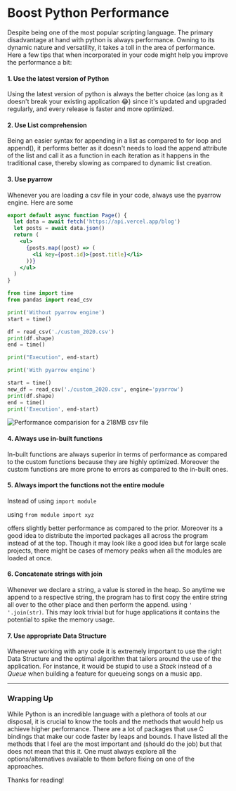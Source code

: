 # Boost Python Performance

Despite being one of the most popular scripting language. The primary disadvantage at hand with python is always performance. Owning to its dynamic nature and versatility, it takes a toll in the area of performance. Here a few tips that when incorporated in your code might help you improve the performance a bit:


#### 1. Use the latest version of Python
Using the latest version of python is always the better choice (as long as it doesn't break your existing application 😂) since it's updated and upgraded regularly, and every release is faster and more optimized. 

#### 2. Use List comprehension
Being an easier syntax for appending in a list as compared to for loop and append(), it performs better as it doesn't needs to load the append attribute of the list and call it as a function in each iteration as it happens in the traditional case, thereby slowing as compared to dynamic list creation.

#### 3. Use pyarrow
Whenever you are loading a csv file in your code, always use the pyarrow engine. Here are some 

```jsx
export default async function Page() {
  let data = await fetch('https://api.vercel.app/blog')
  let posts = await data.json()
  return (
    <ul>
      {posts.map((post) => (
        <li key={post.id}>{post.title}</li>
      ))}
    </ul>
  )
}
```

```python
from time import time
from pandas import read_csv

print('Without pyarrow engine')
start = time()

df = read_csv('./custom_2020.csv')
print(df.shape)
end = time()

print("Execution", end-start)

print('With pyarrow engine')

start = time()
new_df = read_csv('./custom_2020.csv', engine='pyarrow')
print(df.shape)
end = time()
print('Execution', end-start)
```

![Performance comparision for a 218MB csv file](/assets/metric.webp)

#### 4. Always use in-built functions
In-built functions are always superior in terms of performance as compared to the custom functions because they are highly optimized. Moreover the custom functions are more prone to errors as compared to the in-built ones.

#### 5. Always import the functions not the entire module
Instead of using 
`import module`

using 
`from module import xyz`

offers slightly better performance as compared to the prior. Moreover its a good idea to distribute the imported packages all across the program instead of at the top. Though it may look like a good idea but for large scale projects, there might be cases of memory peaks when all the modules are loaded at once.

#### 6. Concatenate strings with join
Whenever we declare a string, a value is stored in the heap. So anytime we append to a respective string, the program has to first copy the entire string all over to the other place and then perform the append. using `' '.join(str)`. This may look trivial but for huge applications it contains the potential to spike the memory usage.

#### 7. Use appropriate Data Structure
Whenever working with any code it is extremely important to use the right Data Structure and the optimal algorithm that tailors around the use of the application. For instance, it would be stupid to use a _Stack_ instead of a _Queue_ when building a feature for queueing songs on a music app.

---

### Wrapping Up
While Python is an incredible language with a plethora of tools at our disposal, it is crucial to know the tools and the methods that would help us achieve higher performance. There are a lot of packages that use C bindings that make our code faster by leaps and bounds. I have listed all the methods that I feel are the most important and (should do the job) but that does not mean that this it. One must always explore all the options/alternatives available to them before fixing on one of the approaches.

Thanks for reading!
